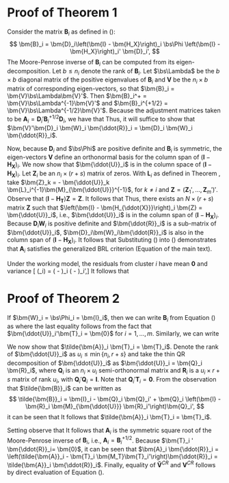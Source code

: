 # Proof of Theorem 1 {#app:proof1}

Consider the matrix $\bm{B}_i$ as defined in (\ref{eq:CR2_Bmatrix}): 
$$
\bm{B}_i = \bm{D}_i\left(\bm{I} - \bm{H_X}\right)_i \bs\Phi \left(\bm{I} - \bm{H_X}\right)_i' \bm{D}_i',
$$
The Moore-Penrose inverse of $\bm{B}_i$ can be computed from its eigen-decomposition. Let $b \leq n_i$ denote the rank of $\bm{B}_i$. 
Let $\bs\Lambda$ be the $b \times b$ diagonal matrix of the positive eigenvalues of $\bm{B}_i$ and $\bm{V}$ be the $n_i \times b$ matrix of corresponding eigen-vectors, so that $\bm{B}_i = \bm{V}\bs\Lambda\bm{V}'$. 
Then $\bm{B}_i^+ = \bm{V}\bs\Lambda^{-1}\bm{V}'$ and $\bm{B}_i^{+1/2} = \bm{V}\bs\Lambda^{-1/2}\bm{V}'$. Because the adjustment matrices taken to be $\bm{A}_i = \bm{D}_i' \bm{B}_i^{+1/2} \bm{D}_i$, we have that
\begin{equation}\begin{aligned}
\label{eq:step1}
\bm{\ddot{R}}_i' \bm{W}_i \bm{A}_i \left(\bm{I} - \bm{H_X}\right)_i \bs\Phi \left(\bm{I} - \bm{H_X}\right)_i' \bm{A}_i' \bm{W}_i \bm{\ddot{R}}_i &= \bm{\ddot{R}}_i' \bm{W}_i \bm{D}_i' \bm{B}_i^{+1/2} \bm{B}_i \bm{B}_i^{+1/2} \bm{D}_i \bm{W}_i \bm{\ddot{R}}_i \\
&= \bm{\ddot{R}}_i' \bm{W}_i \bm{D}_i' \bm{V}\bm{V}' \bm{D}_i \bm{W}_i \bm{\ddot{R}}_i. 
\end{aligned}\end{equation}
Thus, it will suffice to show that $\bm{V}'\bm{D}_i \bm{W}_i \bm{\ddot{R}}_i = \bm{D}_i \bm{W}_i \bm{\ddot{R}}_i$.

Now, because $\bm{D}_i$ and $\bs\Phi$ are positive definite and $\bm{B}_i$ is symmetric, the eigen-vectors $\bm{V}$ define an orthonormal basis for the column span of $\left(\bm{I} - \bm{H_X}\right)_i$.
We now show that $\bm{\ddot{U}}_i$ is in the column space of $\left(\bm{I} - \bm{H_X}\right)_i$. 
Let $\bm{Z}_i$ be an $n_i \times (r + s)$ matrix of zeros. 
With $\bm{L}_i$ as defined in Theorem \ref{thm:BRL_FE}, take $\bm{Z}_k = - \bm{\ddot{U}}_k \bm{L}_i^{-1}\bm{M}_{\bm{\ddot{U}}}^{-1}$, for $k \neq i$ and $\bm{Z} = \left(\bm{Z}_1',...,\bm{Z}_m'\right)'$. 
Observe that $\left(\bm{I} - \bm{H_T}\right) \bm{Z} = \bm{Z}$. 
It follows that 
\begin{align*}
\left(\bm{I} - \bm{H_X}\right)_i \bm{Z} &= \left(\bm{I} - \bm{H_{\ddot{U}}}\right)_i \left(\bm{I} - \bm{H_T}\right) \bm{Z} \\
&= \left(\bm{I} - \bm{H_{\ddot{U}}}\right)_i \bm{Z} \\
&= \bm{Z}_i - \bm{\ddot{U}}_i\bm{M_{\ddot{U}}}\sum_{k=1}^m \bm{\ddot{U}}_k'\bm{W}_k\bm{Z}_k \\
&= \bm{\ddot{U}}_i\bm{M_{\ddot{U}}} \left(\sum_{k \neq i} \bm{\ddot{U}}_k' \bm{W}_k \bm{\ddot{U}} \right) \bm{L}_i^{-1}\bm{M}_{\bm{\ddot{U}}}^{-1} \\
&= \bm{\ddot{U}}_i\bm{M_{\ddot{U}}} \bm{L}_i \bm{L}_i^{-1} \bm{M}_{\bm{\ddot{U}}}^{-1} \\
&= \bm{\ddot{U}}_i.
\end{align*}
Thus, there exists an $N \times (r + s)$ matrix $\bm{Z}$ such that $\left(\bm{I} - \bm{H_{\ddot{X}}}\right)_i \bm{Z} = \bm{\ddot{U}}_i$, i.e., $\bm{\ddot{U}}_i$ is in the column span of $\left(\bm{I} - \bm{H_X}\right)_i$. Because $\bm{D}_i \bm{W}_i$ is positive definite and $\bm{\ddot{R}}_i$ is a sub-matrix of $\bm{\ddot{U}}_i$, $\bm{D}_i\bm{W}_i\bm{\ddot{R}}_i$ is also in the column span of $\left(\bm{I} - \bm{H_X}\right)_i$. It follows that 
\begin{equation}
\label{eq:step2}
\bm{\ddot{R}}_i' \bm{W}_i \bm{D}_i' \bm{V}\bm{V}' \bm{D}_i \bm{W}_i \bm{\ddot{R}}_i = \bm{\ddot{R}}_i' \bm{W}_i \bs\Phi_i \bm{W}_i \bm{\ddot{R}}_i.
\end{equation}
Substituting (\ref{eq:step2}) into (\ref{eq:step1}) demonstrates that $\bm{A}_i$ satisfies the generalized BRL criterion (Equation \ref{eq:CR2_criterion} of the main text).

Under the working model, the residuals from cluster $i$ have mean $\bm{0}$ and variance \[
\Var\left(\bm{\ddot{e}}_i\right) = \left(\bm{I} - \bm{H_X}\right)_i \bs\Phi \left(\bm{I} - \bm{H_X}\right)_i',\] 
It follows that 
\begin{align*}
\E\left(\bm{V}^{CR2}\right) &= \bm{M_{\ddot{R}}}\left[\sum_{i=1}^m \bm{\ddot{R}}_i' \bm{W}_i \bm{A}_i \left(\bm{I} - \bm{H_X}\right)_i \bs\Phi \left(\bm{I} - \bm{H_X}\right)_i' \bm{A}_i \bm{W}_i \bm{\ddot{R}}_i \right] \bm{M_{\ddot{R}}} \\
&= \bm{M_{\ddot{R}}}\left[\sum_{i=1}^m \bm{\ddot{R}}_i' \bm{W}_i \bs\Phi_i \bm{W}_i \bm{\ddot{R}}_i \right] \bm{M_{\ddot{R}}} \\
&= \Var\left(\bs{\hat\beta}\right)
\end{align*}

\newpage

# Proof of Theorem 2 {#app:proof2} 

If $\bm{W}_i = \bs\Phi_i = \bm{I}_i$, then we can write $\bm{B}_i$ from Equation (\ref{eq:CR2_Bmatrix}) as
\begin{align}
\bm{B}_i &= \bm{D}_i \left(\bm{I} - \bm{H_{\ddot{U}}}\right)_i \left(\bm{I} - \bm{H_T}\right) \bs\Phi \left(\bm{I} - \bm{H_T}\right)' \left(\bm{I} - \bm{H_{\ddot{U}}}\right)_i' \bm{D}_i' \nonumber \\ 
&= \left(\bm{I} - \bm{H_{\ddot{U}}} - \bm{H_T}\right)_i \left(\bm{I} - \bm{H_{\ddot{U}}} - \bm{H_T}\right)_i'  \nonumber\\ 
\label{eq:B_i}
&= \left(\bm{I}_i - \bm{\ddot{U}}_i \bm{M_{\ddot{U}}}\bm{\ddot{U}}_i' - \bm{T}_i \bm{M_T}\bm{T}_i'\right),
\end{align}
where the last equality follows from the fact that $\bm{\ddot{U}}_i'\bm{T}_i = \bm{0}$ for $i = 1,...,m$. Similarly, we can write
\begin{equation}
\label{eq:Btilde_i}
\tilde{\bm{B}}_i = \left(\bm{I}_i - \bm{\ddot{U}}_i \bm{M_{\ddot{U}}}\bm{\ddot{U}}_i'\right).
\end{equation}

We now show that $\tilde{\bm{A}}_i \bm{T}_i = \bm{T}_i$. Denote the rank of $\bm{\ddot{U}}_i$ as $u_i \leq \min \left\{n_i, r + s \right\}$ and take the thin QR decomposition of $\bm{\ddot{U}}_i$ as $\bm{\ddot{U}}_i = \bm{Q}_i \bm{R}_i$, where $\bm{Q}_i$ is an $n_i \times u_i$ semi-orthonormal matrix and $\bm{R}_i$ is a $u_i \times r + s$ matrix of rank $u_i$, with $\bm{Q}_i'\bm{Q}_i = \bm{I}$. Note that $\bm{Q}_i'\bm{T}_i = \bm{0}$. From the observation that $\tilde{\bm{B}}_i$ can be written as 
$$
\tilde{\bm{B}}_i = \bm{I}_i - \bm{Q}_i \bm{Q}_i' + \bm{Q}_i \left(\bm{I} - \bm{R}_i \bm{M}_{\bm{\ddot{U}}} \bm{R}_i'\right)\bm{Q}_i',
$$
it can be seen that
\begin{equation}
\tilde{\bm{A}}_i = \tilde{\bm{B}}_i^{+1/2} = \bm{I}_i - \bm{Q}_i \bm{Q}_i' + \bm{Q}_i \left(\bm{I} - \bm{R}_i \bm{M}_{\bm{\ddot{U}}} \bm{R}_i'\right)^{+1/2} \bm{Q}_i'.
\end{equation}
It follows that $\tilde{\bm{A}}_i \bm{T}_i = \bm{T}_i$.

Setting
\begin{equation}
\bm{A}_i = \tilde{\bm{A}}_i - \bm{T}_i \bm{M_T}\bm{T}_i',
\end{equation}
observe that
\begin{align*}
\bm{B}_i \bm{A}_i \bm{B}_i \bm{A}_i &= \left(\tilde{\bm{B}}_i - \bm{T}_i \bm{M_T}\bm{T}_i'\right) \left(\tilde{\bm{A}}_i - \bm{T}_i \bm{M_T}\bm{T}_i'\right)\left(\tilde{\bm{B}}_i - \bm{T}_i \bm{M_T}\bm{T}_i'\right) \left(\tilde{\bm{A}}_i - \bm{T}_i \bm{M_T}\bm{T}_i'\right) \\
&= \left(\tilde{\bm{B}}_i\tilde{\bm{A}}_i - \bm{T}_i \bm{M_T}\bm{T}_i'\right)\left(\tilde{\bm{B}}_i\tilde{\bm{A}}_i - \bm{T}_i \bm{M_T}\bm{T}_i'\right) \\
&= \left(\tilde{\bm{B}}_i\tilde{\bm{A}}_i\tilde{\bm{B}}_i\tilde{\bm{A}}_i - \bm{T}_i \bm{M_T}\bm{T}_i'\right) \\
&= \left(\tilde{\bm{B}}_i - \bm{T}_i \bm{M_T}\bm{T}_i'\right) \\
&= \bm{B}_i.
\end{align*}
It follows that $\bm{A}_i$ is the symmetric square root of the Moore-Penrose inverse of $\bm{B}_i$, i.e., $\bm{A}_i = \bm{B}_i^{+1/2}$. Because $\bm{T}_i ' \bm{\ddot{R}}_i= \bm{0}$, it can be seen that $\bm{A}_i \bm{\ddot{R}}_i = \left(\tilde{\bm{A}}_i - \bm{T}_i \bm{M_T}\bm{T}_i'\right)\bm{\ddot{R}}_i = \tilde{\bm{A}}_i \bm{\ddot{R}}_i$. Finally, equality of $\bm{\tilde{V}}^{CR}$ and $\bm{V}^{CR}$  follows by direct evaluation of Equation (\ref{eq:V_small}).
